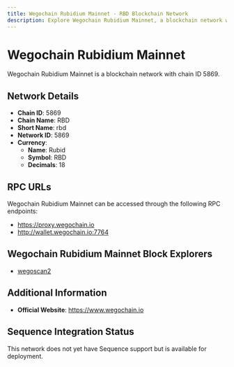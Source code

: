 ```yaml
--- 
title: Wegochain Rubidium Mainnet - RBD Blockchain Network
description: Explore Wegochain Rubidium Mainnet, a blockchain network with chain ID 5869. Learn about its native currency, Rubid, and how to interact with the network.
---
```


# Wegochain Rubidium Mainnet

Wegochain Rubidium Mainnet is a blockchain network with chain ID 5869.

## Network Details

- **Chain ID**: 5869
- **Chain Name**: RBD
- **Short Name**: rbd
- **Network ID**: 5869
- **Currency**: 
  - **Name**: Rubid
  - **Symbol**: RBD
  - **Decimals**: 18

## RPC URLs

Wegochain Rubidium Mainnet can be accessed through the following RPC endpoints:

- https://proxy.wegochain.io
- http://wallet.wegochain.io:7764

## Wegochain Rubidium Mainnet Block Explorers

- [wegoscan2](https://scan2.wegochain.io)

## Additional Information

- **Official Website**: https://www.wegochain.io

## Sequence Integration Status

This network does not yet have Sequence support but is available for deployment.
